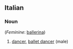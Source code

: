 ==Italian==

===Noun===
{{it-noun|ballerin|m|o|i}} (''Feminine'': [[ballerina#Italian|ballerina]])

# [[dancer]], [[ballet dancer]] (male)